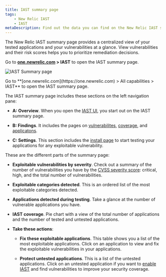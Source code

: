 ```yaml
---
title: IAST summary page
tags:
    - New Relic IAST
    - IAST
metaDescription: Find out the data you can find on the New Relic IAST summary page.
---
```




The New Relic IAST summary page provides a centralized view of your tested applications and your vulnerabilities at a glance. View vulnerabilities and their risk scores helps you to prioritize remediation decisions.

Go to **[one.newrelic.com](https://one.newrelic.com/all-capabilities) > IAST** to open the IAST summary page.

<img
    title="IAST Summary page"
    alt="IAST Summary page"
    src={iastSummary}
/>

<figcaption>
   Go to **[one.newrelic.com](https://one.newrelic.com) > All capabilities > IAST** to open the IAST summary page.
</figcaption> 

The IAST summary page includes these sections on the left navigation pane:

- **A: Overview**. When you open the [IAST UI](https://one.newrelic.com/iast/summary), you start out on the IAST summary page.

- **B: Findings**. It includes the pages on [vulnerabilites](/docs/iast/exploitable-vulns/), [coverage](/docs/iast/coverage/), and [applicatons](/docs/iast/applications/).

- **C: Settings**. This section includes the [install page](/docs/iast/install/) to start testing your applications for any exploitable vulnerability.


These are the different parts of the summary page:

- **Exploitable vulnerabilities by severity**. Check out a summary of the number of vulnerabilities you have by the [CVSS severity score](/docs/iast/overview/#vuln-severity): critical, high, and the total number of vulnerabilities. 

- **Exploitable categories detected**. This is an ordered list of the most exploitable categories detected.

- **Applications detected during testing**. Take a glance at the number of vulnerable applications you have.

- **IAST coverage**. Pie chart with a view of the total number of applications and the number of tested and untested applications.

- **Take these actions**:
    - **Fix these exploitable applications**. This table shows you a list of the most exploitable applications. Click on an application to view and fix the exploitable vulnerabilities in your applications. 
    
    - **Protect untested applications**. This is a list of the untested applications. Click on an untested application if you want to [enable IAST](/docs/iast/applications/#enable-iast) and find vulnerabilities to improve your security coverage.







